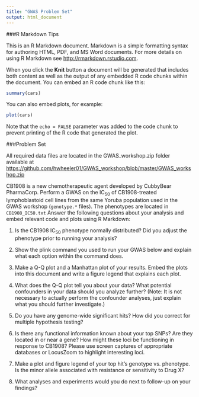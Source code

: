 ```yaml
---
title: "GWAS Problem Set"
output: html_document
---
```

###R Markdown Tips

This is an R Markdown document. Markdown is a simple formatting syntax for authoring HTML, PDF, and MS Word documents. For more details on using R Markdown see <http://rmarkdown.rstudio.com>.

When you click the **Knit** button a document will be generated that includes both content as well as the output of any embedded R code chunks within the document. You can embed an R code chunk like this:

```r
summary(cars)
```

You can also embed plots, for example:

```r
plot(cars)
```

Note that the `echo = FALSE` parameter was added to the code chunk to prevent printing of the R code that generated the plot.

###Problem Set

All required data files are located in the GWAS_workshop.zip folder available at <https://github.com/hwheeler01/GWAS_workshop/blob/master/GWAS_workshop.zip>

CB1908 is a new chemotherapeutic agent developed by CubbyBear PharmaCorp.  Perform a GWAS on the IC<sub>50</sub> of CB1908-treated lymphoblastoid cell lines from the same Yoruba population used in the GWAS workshop (`genotype.*` files).  The phenotypes are located in `CB1908_IC50.txt` Answer the following questions about your analysis and embed relevant code and plots using R Markdown:


1.  Is the CB1908 IC<sub>50</sub> phenotype normally distributed?  Did you adjust the phenotype prior to running your analysis?


2.	Show the plink command you used to run your GWAS below and explain what each option within the command does.


3.	Make a Q-Q plot and a Manhattan plot of your results.  Embed the plots into this document and write a figure legend that explains each plot.

4.	What does the Q-Q plot tell you about your data?  What potential confounders in your data should you analyze further? (Note: It is not necessary to actually perform the confounder analyses, just explain what you should further investigate.)

5.	Do you have any genome-wide significant hits?  How did you correct for multiple hypothesis testing?  

6.	Is there any functional information known about your top SNPs?  Are they located in or near a gene?  How might these loci be functioning in response to CB1908?  Please use screen captures of appropriate databases or LocusZoom to highlight interesting loci.

7.	Make a plot and figure legend of your top hit’s genotype vs. phenotype.  Is the minor allele associated with resistance or sensitivity to Drug X?

8.	What analyses and experiments would you do next to follow-up on your findings?


